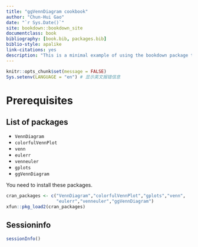 ```yaml
--- 
title: "ggVennDiagram cookbook"
author: "Chun-Hui Gao"
date: "`r Sys.Date()`"
site: bookdown::bookdown_site
documentclass: book
bibliography: [book.bib, packages.bib]
biblio-style: apalike
link-citations: yes
description: "This is a minimal example of using the bookdown package to write a book. The output format for this example is bookdown::gitbook."
---
```


```r
knitr::opts_chunk$set(message = FALSE)
Sys.setenv(LANGUAGE = "en") # 显示英文报错信息
```

# Prerequisites

## List of packages

- `VennDiagram`
- `colorfulVennPlot`
- `venn`
- `eulerr`
- `venneuler`
- `gplots`
- `ggVennDiagram`

You need to install these packages.

```r
cran_packages <- c("VennDiagram","colorfulVennPlot","gplots","venn",
                   "eulerr","venneuler","ggVennDiagram")
xfun::pkg_load2(cran_packages)
```



## Sessioninfo

```r
sessionInfo()
```

